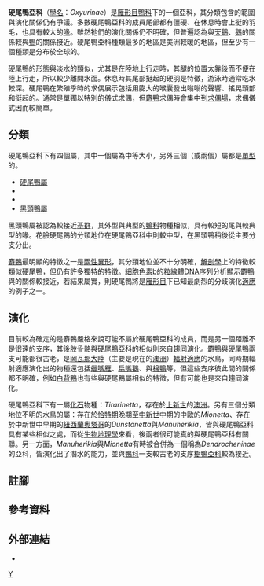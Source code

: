 {{Automatic Taxobox
| taxon = Oxyurini
| authority = 
| image = Blue-billed-duck.jpg
| image_caption = {{link-en|藍嘴鴨|Blue-billed Duck}}（''Oxyura australis''）
| subdivision_ranks = 屬
| subdivision =
*[[硬尾鴨屬|硬尾鴨屬]]
*{{link-en|花臉硬尾鴨屬|Nomonyx}}
*{{link-en|麝鴨屬|Biziura}} <small>(詳見內文)</small>
*[[黑頭鴨屬|黑頭鴨屬]]
}}

'''硬尾鴨亞科'''（[[學名|學名]]：''Oxyurinae''）是[[雁形目|雁形目]][[鴨科|鴨科]]下的一個亞科，其分類包含的範圍與演化關係仍有爭議。多數硬尾鴨亞科的成員尾部都有僵硬、在休息時會上挺的羽毛，也具有較大的[[鳥喙|喙]]。雖然牠們的演化關係仍不明確，但普遍認為與[[天鵝|天鵝]]、[[鵝|鵝]]的關係較與[[鴨|鴨]]的關係接近。硬尾鴨亞科種類最多的地區是美洲較暖的地區，但至少有一個種類是分布於全球的。

硬尾鴨的形態與淡水的{{link-en|潛水鴨|diving duck}}類似，尤其是在陸地上行走時，其腿的位置太靠後而不便在陸上行走，所以較少離開水面。休息時其尾部挺起的硬羽是特徵，游泳時通常吃水較深。硬尾鴨在繁殖季時的求偶展示包括用膨大的喉囊發出嗡嗡的聲響、搖晃頭部和挺起的{{link-en|冠羽|Crest (feathers)}}。通常是單獨以特別的儀式求偶，但[[麝鴨|麝鴨]]求偶時會集中到[[求偶場|求偶場]]，求偶儀式因而較簡單。

==分類==
硬尾鴨亞科下有四個屬，其中一個屬為中等大小，另外三個（或兩個）屬都是[[單型|單型]]的{{Notetag|意指其下只有包含一個[[物種|物種]]}}。
*[[硬尾鴨屬|硬尾鴨屬]]
*{{link-en|花臉硬尾鴨屬|Nomonyx}}
*{{link-en|麝鴨屬|Biziura}}
*[[黑頭鴨屬|黑頭鴨屬]]

黑頭鴨屬被認為較接近[[基群|基群]]{{NoteTag|指性狀較為原始，在親緣關係學中最早的大型演化支，通常會被安排於演化樹的最底層，並可進一步延伸其他演化分支}}，其外型與典型的[[鴨科|鴨科]]物種相似，具有較短的尾與較典型的喙。花臉硬尾鴨的分類地位在硬尾鴨亞科中則較中型，在黑頭鴨稍後從主要分支分出。

[[麝鴨|麝鴨]]最明顯的特徵之一是[[兩性異形|兩性異形]]，其分類地位並不十分明確，[[解剖學|解剖學]]上的特徵較類似硬尾鴨，但仍有許多獨特的特徵。[[細胞色素b|細胞色素b]]的[[粒線體DNA|粒線體DNA]]序列分析顯示麝鴨與{{link-en|紅耳鴨屬|Malacorhynchus}}的關係較接近，若結果屬實，則硬尾鴨將是[[雁形目|雁形目]]下已知最劇烈的分歧演化[[適應|適應]]的例子之一{{Reftag|name="Livezey"|{{cite journal|author=Livezey, Bradley C.|year=1986|title=A phylogenetic analysis of recent anseriform genera using morphological characters|journal=[[Auk_(journal)|Auk]]|volume=103|issue=4|pages=737–754|url=http://sora.unm.edu/sites/default/files/journals/auk/v103n04/p0737-p0754.pdf|access-date=2013-07-22|archive-date=2020-02-17|archive-url=https://web.archive.org/web/20200217030730/https://sora.unm.edu/sites/default/files/journals/auk/v103n04/p0737-p0754.pdf|dead-url=no}}}}{{Reftag|name="Sraml"|{{cite journal|author=Sraml, M.; Christidis, L.; Easteal, S.; Horn, P. & Collet, C.|title= Molecular Relationships Within Australasian Waterfowl (Anseriformes)|doi=10.1071/ZO9960047|year=1996|journal=Australian Journal of Zoology|volume=44|pages=47}}}}。

==演化==

目前較為確定的是麝鴨嚴格來說可能不屬於硬尾鴨亞科的成員，而是另一個距離不是很遠的支序，其後肢骨骼與硬尾鴨亞科的相似則來自[[趨同演化|趨同演化]]。麝鴨與硬尾鴨兩支可能都很古老，是[[岡瓦那大陸|岡瓦那大陸]]（主要是現在的[[澳洲|澳洲]]）[[輻射適應|輻射適應]]的水鳥，同時期輻射適應演化出的物種還包括[[蠟嘴雁|蠟嘴雁]]、[[扁嘴鵝|扁嘴鵝]]、{{link-en|澳洲斑鴨|Freckled Duck}}{{Notetag|曾一度歸屬於硬尾鴨亞科}}與[[棉鴨|棉鴨]]等，但這些支序彼此間的關係都不明確，例如[[白背鴨|白背鴨]]也有些與硬尾鴨屬相似的特徵，但有可能也是來自趨同演化{{RefTag|name="Livezey"}}{{RefTag|name="Sraml"}}{{RefTag|{{cite journal|author=McCracken, Kevin G.; Harshman, John; McClellan, David A. & Afton, Alan D. |year=1999 |url=http://mercury.bio.uaf.edu/~kevin_mccracken/reprints/syst-biol-48-683.pdf |title=Data set incongruence and correlated character evolution: An example of functional convergence in the hind-limbs of stifftail diving ducks |journal=Systematic Biology |volume=48 |pages=683–714 |doi=10.1080/106351599259979 |issue=4 |pmid=12066296 |deadurl=yes |archiveurl=https://web.archive.org/web/20110614142405/http://mercury.bio.uaf.edu/~kevin_mccracken/reprints/syst-biol-48-683.pdf |archivedate=2011-06-14 }}}}。

硬尾鴨亞科下有一屬[[化石|化石]]物種：''Tirarinetta''，存在於[[上新世|上新世]]的[[澳洲|澳洲]]。另有三個分類地位不明的水鳥的屬：存在於[[恰特期|恰特期]]晚期至[[中新世|中新世]]中期的中歐的''Mionetta''、存在於中新世中早期的[[紐西蘭|紐西蘭]][[奧塔哥|奧塔哥]]的''Dunstanetta''與''Manuherikia''，皆與硬尾鴨亞科具有某些相似之處，而從[[生物地理學|生物地理學]]來看，後兩者很可能真的與硬尾鴨亞科有關聯。另一方面，''Manuherikia''與''Mionetta''有時被合併為一個稱為''Dendrocheninae''的亞科，皆演化出了潛水的能力，並與[[鴨科|鴨科]]一支較古老的支序[[樹鴨亞科|樹鴨亞科]]較為接近{{RefTag|{{cite web|url=http://onlinelibrary.wiley.com/doi/10.1111/j.1475-4983.2008.00778.x/abstract|title=AFFINITIES OF MIOCENE WATERFOWL (ANATIDAE: MANUHERIKIA, DUNSTANETTA AND MIOTADORNA) FROM THE ST BATHANS FAUNA, NEW ZEALAND|publisher=Palaeontology|author=TREVOR H. WORTHY|date=2008-5|accessdate=2013-07-22|archive-date=2016-03-05|archive-url=https://web.archive.org/web/20160305115333/http://onlinelibrary.wiley.com/doi/10.1111/j.1475-4983.2008.00778.x/abstract|dead-url=no}}}}。

==註腳==
{{Reflist|group=註}}

==參考資料==
{{Reflist|group=參}}

==外部連結==
*{{commons-inline}}
{{雁形目|A.}}
{{taxonbar}}
[[Category:鸭科|Y]]